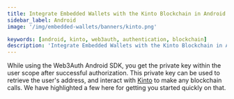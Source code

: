 ```yaml
---
title: Integrate Embedded Wallets with the Kinto Blockchain in Android
sidebar_label: Android
image: '/img/embedded-wallets/banners/kinto.png'

keywords: [android, kinto, web3auth, authentication, blockchain]
description: 'Integrate Embedded Wallets with the Kinto Blockchain in Android | Embedded Wallets'
---
```



<SEO
  title="Integrate Embedded Wallets with the Kinto Blockchain in Android"
  description="Integrate Embedded Wallets with the Kinto Blockchain in Android | Embedded Wallets"
  image="https://docs.metamask.io/img/embedded-wallets/banners/kinto.png"
  slug="/embedded-wallets/connect-blockchain/evm/kinto/android"
/>

While using the Web3Auth Android SDK, you get the private key within the user scope after successful authorization. This private key can be used to retrieve the user's address, and interact with [Kinto](https://kinto.xyz) to make any blockchain calls. We have highlighted a few here for getting you started quickly on that.

<EVMInteraction />
